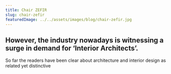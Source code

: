 ```yaml
---
title: Chair ZEFIR
slug: chair-zefir
featuredImage: ../../assets/images/blog/chair-zefir.jpg
---
```

## However, the industry nowadays is witnessing a surge in demand for ‘Interior Architects’.
So far the readers have been clear about architecture and interior design as related yet distinctive
